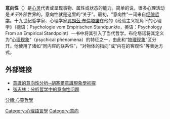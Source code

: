 {{Unreferenced|time=2017-01-31T15:18:27+00:00}}
'''意向性'''（{{lang-en|'''Intentionality'''}}）是[[心灵|心灵]]代表或呈现事物、属性或状态的能力。简单的说，很多心理活动是''关于''外部世界的，意向性就是这里的“关于”。最初，“意向性”一词来自[[经院哲学|经院哲学]]。十九世纪哲学家、心理学家[[弗朗茲·布倫塔諾|弗朗茲·布倫塔諾]]在他的《经验主义视角下的心理学》（德语：Psychologie vom Empirischen Standpunkte，英语：Psychology From an Empirical Standpoint）一书中将其引入了当代哲学。布伦塔诺将其定义为“[[心理现象|心理现象]]”（psychical phenomena）的特征之一，由此和“[[物理现象|物理现象]]”区分开。他使用了诸如“同内容的联系性”，“对物体的指向”或“内在的客观性”等表达方式。

==外部链接==
*[http://www.hkshp.org/humanities/ph158-14.htm 意識的意向性分析─胡塞爾意識現象學初探] {{Wayback|url=http://www.hkshp.org/humanities/ph158-14.htm |date=20140427120632 }}
*[https://web.archive.org/web/20140427161253/http://blog.renren.com/share/239731265/14087264624 张志林：分析哲学中的意向性问题]

{{心理小作品}}
[[分類:心靈哲學|分類:心靈哲學]]
[[Category:心理語言學|Category:心理語言學]]
[[Category:意向|Category:意向]]